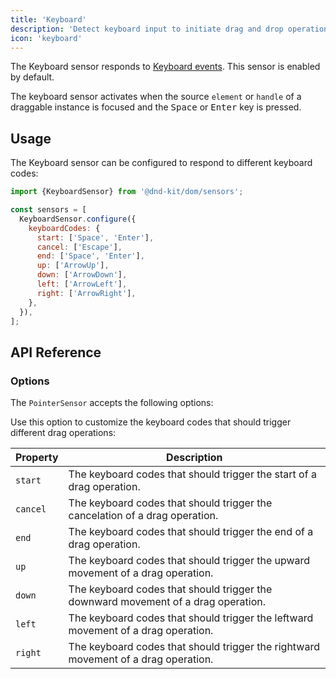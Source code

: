 ```yaml
---
title: 'Keyboard'
description: 'Detect keyboard input to initiate drag and drop operations.'
icon: 'keyboard'
---
```


The Keyboard sensor responds to [Keyboard events](https://developer.mozilla.org/en-US/docs/Web/API/KeyboardEvent). This sensor is enabled by default.

The keyboard sensor activates when the source `element` or `handle` of a draggable instance is focused and the <kbd>Space</kbd> or <kbd>Enter</kbd> key is pressed.

## Usage

The Keyboard sensor can be configured to respond to different keyboard codes:

```js
import {KeyboardSensor} from '@dnd-kit/dom/sensors';

const sensors = [
  KeyboardSensor.configure({
    keyboardCodes: {
      start: ['Space', 'Enter'],
      cancel: ['Escape'],
      end: ['Space', 'Enter'],
      up: ['ArrowUp'],
      down: ['ArrowDown'],
      left: ['ArrowLeft'],
      right: ['ArrowRight'],
    },
  }),
];
```

## API Reference

### Options


The `PointerSensor` accepts the following options:

<ParamField path="keyboardCodes" type="{[key: string]: string[]}">
  Use this option to customize the keyboard codes that should trigger different drag operations:

  | Property | Description                                                                  |
  | -------- | ---------------------------------------------------------------------------- |
  | `start`  | The keyboard codes that should trigger the start of a drag operation.        |
  | `cancel` | The keyboard codes that should trigger the cancelation of a drag operation.  |
  | `end`    | The keyboard codes that should trigger the end of a drag operation.          |
  | `up`     | The keyboard codes that should trigger the upward movement of a drag operation. |
  | `down`   | The keyboard codes that should trigger the downward movement of a drag operation. |
  | `left`   | The keyboard codes that should trigger the leftward movement of a drag operation. |
  | `right`  | The keyboard codes that should trigger the rightward movement of a drag operation. |
</ParamField>
